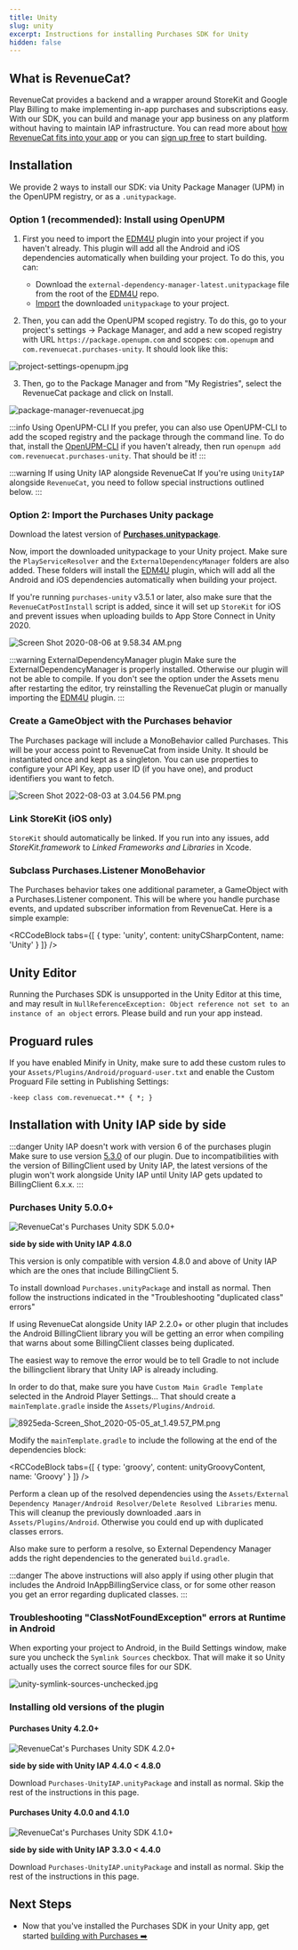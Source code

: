 ```yaml
---
title: Unity
slug: unity
excerpt: Instructions for installing Purchases SDK for Unity
hidden: false
---
```

## What is RevenueCat?

RevenueCat provides a backend and a wrapper around StoreKit and Google Play Billing to make implementing in-app purchases and subscriptions easy. With our SDK, you can build and manage your app business on any platform without having to maintain IAP infrastructure. You can read more about [how RevenueCat fits into your app](https://www.revenuecat.com/blog/where-does-revenuecat-fit-in-your-app) or you can [sign up free](https://app.revenuecat.com/signup) to start building.

## Installation

We provide 2 ways to install our SDK: via Unity Package Manager (UPM) in the OpenUPM registry, or as a `.unitypackage`.

### Option 1 (recommended): Install using OpenUPM
  
1. First you need to import the [EDM4U](https://github.com/googlesamples/unity-jar-resolver) plugin into your project if you haven't already. This plugin will add all the Android and iOS dependencies automatically when building your project. To do this, you can:
   - Download the `external-dependency-manager-latest.unitypackage` file from the root of the [EDM4U](https://github.com/googlesamples/unity-jar-resolver) repo.
   - [Import](https://docs.unity3d.com/Manual/AssetPackagesImport.html) the downloaded `unitypackage` to your project.

2. Then, you can add the OpenUPM scoped registry. To do this, go to your project's settings -> Package Manager, and add a new scoped registry with URL `https://package.openupm.com` and scopes: `com.openupm` and `com.revenuecat.purchases-unity`. It should look like this:

![](/images/2284314-project-settings-openupm_3e7febefa4a1dc191bb58d0bd76ba668.jpg "project-settings-openupm.jpg")

3. Then, go to the Package Manager and from "My Registries", select the RevenueCat package and click on Install.

![](/images/368ba43-package-manager-revenuecat_050e56efc60114a2fb6162ae9ce336ac.jpg "package-manager-revenuecat.jpg")

:::info Using OpenUPM-CLI
If you prefer, you can also use OpenUPM-CLI to add the scoped registry and the package through the command line. To do that, install the [OpenUPM-CLI](https://openupm.com/getting-started/quickstart/getting-started.html) if you haven't already, then run `openupm add com.revenuecat.purchases-unity`. That should be it!
:::

:::warning If using Unity IAP alongside RevenueCat
If you're using `UnityIAP` alongside `RevenueCat`, you need to follow special instructions outlined below.
:::

### Option 2: Import the Purchases Unity package

Download the latest version of [**Purchases.unitypackage**](https://github.com/RevenueCat/purchases-unity/releases/latest/download/Purchases.unitypackage).

Now, import the downloaded unitypackage to your Unity project. Make sure the `PlayServiceResolver` and the `ExternalDependencyManager` folders are also added. These folders will install the [EDM4U](https://github.com/googlesamples/unity-jar-resolver) plugin, which will add all the Android and iOS dependencies automatically when building your project.

If you're running `purchases-unity` v3.5.1 or later, also make sure that the `RevenueCatPostInstall` script is added, since it will set up `StoreKit` for iOS and prevent issues when uploading builds to App Store Connect in Unity 2020.

![](/images/db7fc97-Screen_Shot_2020-08-06_at_9.58.34_AM_86d31ff2ff543fa890765e154cdad21d.png "Screen Shot 2020-08-06 at 9.58.34 AM.png")

:::warning ExternalDependencyManager plugin
Make sure the ExternalDependencyManager is properly installed. Otherwise our plugin will not be able to compile. If you don't see the option under the Assets menu after restarting the editor, try reinstalling the RevenueCat plugin or manually importing the [EDM4U](https://github.com/googlesamples/unity-jar-resolver) plugin.
:::

### Create a GameObject with the Purchases behavior

The Purchases package will include a MonoBehavior called Purchases. This will be your access point to RevenueCat from inside Unity. It should be instantiated once and kept as a singleton. You can use properties to configure your API Key, app user ID (if you have one), and product identifiers you want to fetch.

![](/images/a20fb79-Screen_Shot_2022-08-03_at_3.04.56_PM_e34d35273b899f08b43e1b5e664389d9.png "Screen Shot 2022-08-03 at 3.04.56 PM.png")

### Link StoreKit (iOS only)

`StoreKit` should automatically be linked. If you run into any issues, add *StoreKit.framework* to *Linked Frameworks and Libraries* in Xcode.

### Subclass Purchases.Listener MonoBehavior

The Purchases behavior takes one additional parameter, a GameObject with a Purchases.Listener component. This will be where you handle purchase events, and updated subscriber information from RevenueCat. Here is a simple example:


<RCCodeBlock tabs={[
    { type: 'unity', content: unityCSharpContent, name: 'Unity' }
]} />

## Unity Editor

Running the Purchases SDK is unsupported in the Unity Editor at this time, and may result in `NullReferenceException: Object reference not set to an instance of an object` errors. Please build and run your app instead.

## Proguard rules

If you have enabled Minify in Unity, make sure to add these custom rules to your `Assets/Plugins/Android/proguard-user.txt` and enable the Custom Proguard File setting in Publishing Settings:

```
-keep class com.revenuecat.** { *; }
```

## Installation with Unity IAP side by side

:::danger Unity IAP doesn't work with version 6 of the purchases plugin
Make sure to use version [5.3.0](https://github.com/RevenueCat/purchases-unity/releases/tag/5.3.0) of our plugin. Due to incompatibilities with the version of BillingClient used by Unity IAP, the latest versions of the plugin won't work alongside Unity IAP until Unity IAP gets updated to BillingClient 6.x.x.
:::

### Purchases Unity 5.0.0+

![RevenueCat's Purchases Unity SDK 5.0.0+](https://img.shields.io/badge/Purchases%20Unity-5.0.0%2B-%23f25a5a?style=flat-square)

**side by side with Unity IAP 4.8.0**

This version is only compatible with version 4.8.0 and above of Unity IAP which are the ones that include BillingClient 5.

To install download `Purchases.unityPackage` and install as normal. Then follow the instructions indicated in the "Troubleshooting "duplicated class" errors"

If using RevenueCat alongside Unity IAP 2.2.0+ or other plugin that includes the Android BillingClient library you will be getting an error when compiling that warns about some BillingClient classes being duplicated.

The easiest way to remove the error would be to tell Gradle to not include the billingclient library that Unity IAP is already including.

In order to do that, make sure you have `Custom Main Gradle Template` selected in the Android Player Settings... That should create a `mainTemplate.gradle` inside the `Assets/Plugins/Android`.

![](/images/711eca6-8925eda-Screen_Shot_2020-05-05_at_1.49.57_PM_1e07cb462e65e5afab4e761f256018f8.png "8925eda-Screen_Shot_2020-05-05_at_1.49.57_PM.png")

Modify the `mainTemplate.gradle` to include the following at the end of the dependencies block:


<RCCodeBlock tabs={[
    { type: 'groovy', content: unityGroovyContent, name: 'Groovy' }
]} />

Perform a clean up of the resolved dependencies using the `Assets/External Dependency Manager/Android Resolver/Delete Resolved Libraries` menu. This will cleanup the previously downloaded .aars in `Assets/Plugins/Android`. Otherwise you could end up with duplicated classes errors. 

Also make sure to perform a resolve, so External Dependency Manager adds the right dependencies to the generated `build.gradle`.

:::danger 
The above instructions will also apply if using other plugin that includes the Android InAppBillingService class, or for some other reason you get an error regarding duplicated classes.
:::

### Troubleshooting "ClassNotFoundException" errors at Runtime in Android

When exporting your project to Android, in the Build Settings window, make sure you uncheck the `Symlink Sources` checkbox. That will make it so Unity actually uses the correct source files for our SDK.

![](/images/98a2d95-unity-symlink-sources-unchecked_b96dc0ddae9ed2409ebcd131a99f839a.jpg "unity-symlink-sources-unchecked.jpg")

### Installing old versions of the plugin

#### Purchases Unity 4.2.0+

![RevenueCat's Purchases Unity SDK 4.2.0+](https://img.shields.io/badge/Purchases%20Unity-4.2.0%2B-%23f25a5a?style=flat-square)

**side by side with Unity IAP 4.4.0 < 4.8.0**

Download `Purchases-UnityIAP.unityPackage` and install as normal. Skip the rest of the instructions in this page.

#### Purchases Unity 4.0.0 and 4.1.0

![RevenueCat's Purchases Unity SDK 4.1.0+](https://img.shields.io/badge/Purchases%20Unity-4.1.0%2B-%23f25a5a?style=flat-square)

**side by side with Unity IAP 3.3.0 < 4.4.0**

Download `Purchases-UnityIAP.unityPackage` and install as normal. Skip the rest of the instructions in this page. 

## Next Steps

* Now that you've installed the Purchases SDK in your Unity app, get started [building with Purchases ➡️](/getting-started/quickstart#4-using-revenuecats-purchases-sdk)
